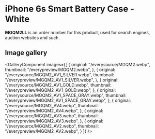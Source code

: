 
# iPhone 6s Smart Battery Case - White

<Callout type='info' emoji='👉🏻'>**MGQM2LL** is an order number for this product, used for search engines, auction websites and such.</Callout>

## Image gallery

<GalleryComponent
    images={[
      {
        original: "/everysource/MGQM2.webp",
        thumbnail: "/everypreview/MGQM2.webp",
      },
      {
        original: "/everysource/MGQM2_AV1_SILVER.webp",
        thumbnail: "/everypreview/MGQM2_AV1_SILVER.webp",
      },
      {
        original: "/everysource/MGQM2_AV1_GOLD.webp",
        thumbnail: "/everypreview/MGQM2_AV1_GOLD.webp",
      },
      {
        original: "/everysource/MGQM2_AV1_SPACE_GRAY.webp",
        thumbnail: "/everypreview/MGQM2_AV1_SPACE_GRAY.webp",
      },
      {
        original: "/everysource/MGQM2_AV4.webp",
        thumbnail: "/everypreview/MGQM2_AV4.webp",
      },
      {
        original: "/everysource/MGQM2_AV3.webp",
        thumbnail: "/everypreview/MGQM2_AV3.webp",
      },
      {
        original: "/everysource/MGQM2_AV2.webp",
        thumbnail: "/everypreview/MGQM2_AV2.webp",
      }
    ]}
  />
